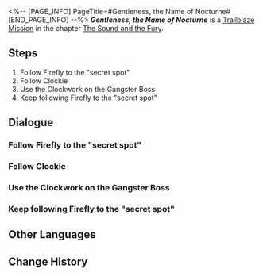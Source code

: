 <%-- [PAGE_INFO]
PageTitle=#Gentleness, the Name of Nocturne#
[END_PAGE_INFO] --%>
{{Stub|Dialogue.}}
{{Mission Infobox
|id            = 1030401
|title         = 
|image         = <!--Mission Gentleness, the Name of Nocturne.png-->
|type          = Trailblaze
|event_name    = 
|chapter       = The Sound and the Fury
|requirements  = [[Trailblaze Mission]] ''[[Good Omen, My Friend]]'' completed
|summary       = You and Firefly got back together and solved Acheron's problems. You listened to her heartfelt confessions in her "secret stronghold" at the border of the Dreamscape. Now, it is time to bid farewell.
|characters    = Gangster Boss; Trailblazer
|startLocation = [[Penacony]] - [[Golden Hour]]
|world         = Penacony
|area          = Golden Hour
|prev          = Good Omen, My Friend
|next          = Gentleness, the Name of Nocturne
|exp           = 
|credits       = 
|stellarJade   = 
|other         = 
}}
'''''Gentleness, the Name of Nocturne''''' is a [[Trailblaze Mission]] in the chapter [[The Sound and the Fury]].

==Steps==
# Follow Firefly to the "secret spot"
# Follow Clockie
# Use the Clockwork on the Gangster Boss
# Keep following Firefly to the "secret spot"

<!--
==Gameplay Notes==

--><!--
==Trial Character==

-->
==Dialogue==
{{Stub Dialogue}}
===Follow Firefly to the "secret spot"===
{{Mission Description|type=trailblaze|location=Golden Hour|Firefly has an extremely guilty look on her. She wants to take you to another place &mdash; not a tourist spot, but her very own "secret stronghold." Once there, she will explain all the secrets to you.<br />Follow her, as she does not seem to have ill intentions.}}
{{Dialogue Start}}
:{{tx}}
{{Dialogue End}}

===Follow Clockie===
{{Mission Description|type=trailblaze|location=Golden Hour|update|Firefly has an extremely guilty look on her. She wants to take you to another place &mdash; not a tourist spot, but her very own "secret stronghold." Once there, she will explain all the secrets to you.<br />As you go to follow her, you are stopped in your path by a talking clock. He begs you to help rescue Misha, the hotel bellboy. Perhaps you should go and take a look?}}
{{Dialogue Start}}
:{{tx}}
{{Dialogue End}}

===Use the Clockwork on the Gangster Boss===
{{Mission Description|type=trailblaze|location=Golden Hour|update|As you follow Clockie to the scene of the incident, you realize that it's not only Misha who is under siege but also that Galaxy Ranger who is bad with directions. The situation seems bleak, so Clockie personally bestows you with a special technique: "Clockwork." According to Clockie, it can be used to "fill a person's body with positive emotions." ...Will this really work? You will have to try to find out.}}
{{Dialogue Start}}
:{{tx}}
{{Dialogue End}}

===Keep following Firefly to the "secret spot"===
{{Mission Description|type=trailblaze|location=<!--to be added-->|update|After resolving Clockie's crisis, you say farewell to everyone. Next, it's onward to Firefly's "secret stronghold"... If you still remember that.}}
{{Dialogue Start}}
:{{tx}}
{{Dialogue End}}

==Other Languages==
{{Other Languages
|en   = Gentleness, the Name of Nocturne
|zhs  = 夜色名为温柔
|zht  = 夜色名為溫柔
|ja   = 優しさという名の夜
|ko   = 부드러움이라는 이름의 밤
|es   = Ternura, el nombre de la noche
|fr   = Nocturne ou la Gentillesse
|ru   = Ночь по имени Нежность
|th   = รัตติกาลนามว่าอ่อนโยน
|vi   = Dịu Dàng Là Tên Của Màn Đêm
|de   = Sanftheit, genannt Nacht
|id   = Kelembutan dalam Kegelapan
|pt   = Gentileza, o Nome do Noturno
}}

==Change History==
{{Change History|2.0}}
